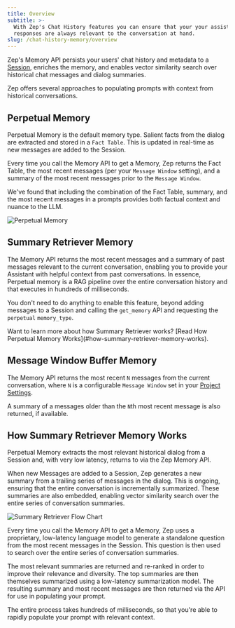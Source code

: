 ```yaml
---
title: Overview
subtitle: >-
  With Zep's Chat History features you can ensure that your your assistant's
  responses are always relevant to the conversation at hand.
slug: /chat-history-memory/overview
---
```



Zep's Memory API persists your users' chat history and metadata to a [Session](sessions.mdx), enriches the memory, and
enables vector similarity search over historical chat messages and dialog summaries.

Zep offers several approaches to populating prompts with context from historical conversations.

## Perpetual Memory

Perpetual Memory is the default memory type. Salient facts from the dialog are extracted and stored in a `Fact Table`. This
is updated in real-time as new messages are added to the Session.

Every time you call the Memory API to get a Memory,
Zep returns the Fact Table, the most recent messages (per your `Message Window` setting), and a summary of the most recent
messages prior to the `Message Window`.

We've found that including the combination of the Fact Table, summary, and the most recent messages in a prompts provides both factual
context and nuance to the LLM.

<Frame>
  <img alt="Perpetual Memory" src="../images/fact-table.png" />
</Frame>

## Summary Retriever Memory

The Memory API returns the most recent messages and a summary of past messages relevant to the
current conversation, enabling you to provide your Assistant with helpful context from past conversations. In essence,
Perpetual memory
is a RAG pipeline over the entire conversation history and that executes in hundreds
of milliseconds.

You don't need to do anything to enable this feature, beyond adding messages to a Session and
calling the `get_memory` API and requesting the `perpetual` `memory_type`.

<Note>
  Want to learn more about how Summary Retriever works? [Read How Perpetual Memory
  Works](#how-summary-retriever-memory-works).
</Note>

## Message Window Buffer Memory

The Memory API returns the most recent `N` messages from the current conversation, where `N` is a
configurable `Message Window` set in your [Project Settings](/getting-started/projects).

A summary of a messages older than the `N`th most recent message is also returned, if available.

## How Summary Retriever Memory Works

Perpetual Memory extracts the most relevant historical dialog from a Session and, with very low latency, returns to via
the Zep Memory API.

When new Messages are added to a Session, Zep generates a new summary from a trailing series of messages in the dialog.
This is ongoing, ensuring that the entire conversation is incrementally summarized.
These summaries are also embedded, enabling vector similarity search over the entire series of conversation summaries.

<Frame>
  <img alt="Summary Retriever Flow Chart" src="../images/perpetual_memory.png" />
</Frame>

Every time you call the Memory API to get a Memory, Zep uses a proprietary, low-latency language model to generate a
standalone
question from the most recent messages in the Session. This question is then used to search over the entire series of
conversation summaries.

The most relevant summaries are returned and re-ranked in order to
improve their relevance and diversity. The top summaries are then themselves summarized using a
low-latency summarization model. The resulting summary and most recent messages are then returned via the API for use in
populating your prompt.

The entire process takes hundreds of milliseconds, so that you're able to rapidly populate your prompt with relevant
context.
